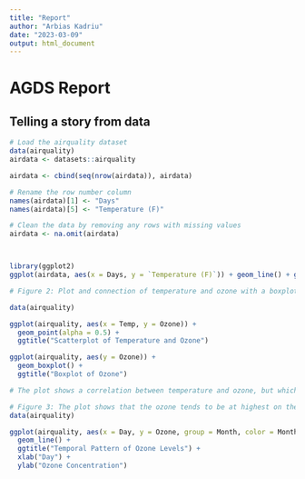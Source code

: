 ```yaml
---
title: "Report"
author: "Arbias Kadriu"
date: "2023-03-09"
output: html_document
---
```


# AGDS Report

## Telling a story from data


```r
# Load the airquality dataset
data(airquality)
airdata <- datasets::airquality

airdata <- cbind(seq(nrow(airdata)), airdata)

# Rename the row number column
names(airdata)[1] <- "Days"
names(airdata)[5] <- "Temperature (F)"

# Clean the data by removing any rows with missing values
airdata <- na.omit(airdata)



library(ggplot2)
ggplot(airdata, aes(x = Days, y = `Temperature (F)`)) + geom_line() + ggtitle("Temperature in New York over Mai to September")

```


```r
# Figure 2: Plot and connection of temperature and ozone with a boxplot of ozone

data(airquality)

ggplot(airquality, aes(x = Temp, y = Ozone)) +
  geom_point(alpha = 0.5) +
  ggtitle("Scatterplot of Temperature and Ozone")

ggplot(airquality, aes(y = Ozone)) +
  geom_boxplot() +
  ggtitle("Boxplot of Ozone")

# The plot shows a correlation between temperature and ozone, but which is very weak. It can be seen that at higher temperature there is also a higher ozone, this can come from that the ozone reflex the sunlight. More sunlight resumes to higher temperature on New York. The boxplot shows how reliable the data is and how many outliers are in those data. It can be seen that there are not many outliers, which indicates that the data is reliable. These high values could be an indicate that New York as unusually high levels of pollution on those certain days. Polution can also affect the ozone aswell the temperature.

```




```r
# Figure 3: The plot shows that the ozone tends to be at highest on the later months around July, August and September.
data(airquality)

ggplot(airquality, aes(x = Day, y = Ozone, group = Month, color = Month)) +
  geom_line() +
  ggtitle("Temporal Pattern of Ozone Levels") +
  xlab("Day") +
  ylab("Ozone Concentration")


```


